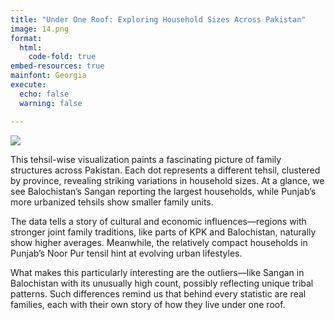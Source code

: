 ```yaml
---
title: "Under One Roof: Exploring Household Sizes Across Pakistan"
image: 14.png
format:    
  html:     
    code-fold: true 
embed-resources: true
mainfont: Georgia
execute:   
  echo: false   
  warning: false

---
```


![](./14.png)

This tehsil-wise visualization paints a fascinating picture of family structures across Pakistan. Each dot represents a different tehsil, clustered by province, revealing striking variations in household sizes. At a glance, we see Balochistan's Sangan reporting the largest households, while Punjab's more urbanized tehsils show smaller family units.

The data tells a story of cultural and economic influences—regions with stronger joint family traditions, like parts of KPK and Balochistan, naturally show higher averages. Meanwhile, the relatively compact households in Punjab's Noor Pur tensil hint at evolving urban lifestyles.

What makes this particularly interesting are the outliers—like Sangan in Balochistan with its unusually high count, possibly reflecting unique tribal patterns. Such differences remind us that behind every statistic are real families, each with their own story of how they live under one roof.

